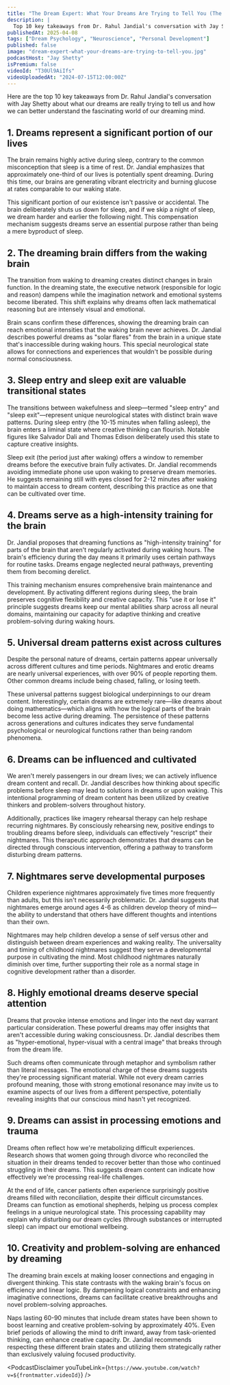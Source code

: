 ```yaml
---
title: "The Dream Expert: What Your Dreams Are Trying to Tell You (The Ultimate Dream Interpretation Guide)"
description: |
  Top 10 key takeaways from Dr. Rahul Jandial's conversation with Jay Shetty about what our dreams are really trying to tell us and how we can better understand the fascinating world of our dreaming mind.
publishedAt: 2025-04-08
tags: ["Dream Psychology", "Neuroscience", "Personal Development"]
published: false
image: "dream-expert-what-your-dreams-are-trying-to-tell-you.jpg"
podcastHost: "Jay Shetty"
isPremium: false
videoId: "T30Ul9AiIfs"
videoUploadedAt: "2024-07-15T12:00:00Z"
---
```



<PodcastSummaryPageLayout frontmatter={frontmatter}>

Here are the top 10 key takeaways from Dr. Rahul Jandial's conversation with Jay Shetty about what our dreams are really trying to tell us and how we can better understand the fascinating world of our dreaming mind.

## 1. Dreams represent a significant portion of our lives

The brain remains highly active during sleep, contrary to the common misconception that sleep is a time of rest. Dr. Jandial emphasizes that approximately one-third of our lives is potentially spent dreaming. During this time, our brains are generating vibrant electricity and burning glucose at rates comparable to our waking state.

This significant portion of our existence isn't passive or accidental. The brain deliberately shuts us down for sleep, and if we skip a night of sleep, we dream harder and earlier the following night. This compensation mechanism suggests dreams serve an essential purpose rather than being a mere byproduct of sleep.

## 2. The dreaming brain differs from the waking brain

The transition from waking to dreaming creates distinct changes in brain function. In the dreaming state, the executive network (responsible for logic and reason) dampens while the imagination network and emotional systems become liberated. This shift explains why dreams often lack mathematical reasoning but are intensely visual and emotional.

Brain scans confirm these differences, showing the dreaming brain can reach emotional intensities that the waking brain never achieves. Dr. Jandial describes powerful dreams as "solar flares" from the brain in a unique state that's inaccessible during waking hours. This special neurological state allows for connections and experiences that wouldn't be possible during normal consciousness.

## 3. Sleep entry and sleep exit are valuable transitional states

The transitions between wakefulness and sleep—termed "sleep entry" and "sleep exit"—represent unique neurological states with distinct brain wave patterns. During sleep entry (the 10-15 minutes when falling asleep), the brain enters a liminal state where creative thinking can flourish. Notable figures like Salvador Dali and Thomas Edison deliberately used this state to capture creative insights.

Sleep exit (the period just after waking) offers a window to remember dreams before the executive brain fully activates. Dr. Jandial recommends avoiding immediate phone use upon waking to preserve dream memories. He suggests remaining still with eyes closed for 2-12 minutes after waking to maintain access to dream content, describing this practice as one that can be cultivated over time.

## 4. Dreams serve as a high-intensity training for the brain

Dr. Jandial proposes that dreaming functions as "high-intensity training" for parts of the brain that aren't regularly activated during waking hours. The brain's efficiency during the day means it primarily uses certain pathways for routine tasks. Dreams engage neglected neural pathways, preventing them from becoming derelict.

This training mechanism ensures comprehensive brain maintenance and development. By activating different regions during sleep, the brain preserves cognitive flexibility and creative capacity. This "use it or lose it" principle suggests dreams keep our mental abilities sharp across all neural domains, maintaining our capacity for adaptive thinking and creative problem-solving during waking hours.

## 5. Universal dream patterns exist across cultures

Despite the personal nature of dreams, certain patterns appear universally across different cultures and time periods. Nightmares and erotic dreams are nearly universal experiences, with over 90% of people reporting them. Other common dreams include being chased, falling, or losing teeth.

These universal patterns suggest biological underpinnings to our dream content. Interestingly, certain dreams are extremely rare—like dreams about doing mathematics—which aligns with how the logical parts of the brain become less active during dreaming. The persistence of these patterns across generations and cultures indicates they serve fundamental psychological or neurological functions rather than being random phenomena.

## 6. Dreams can be influenced and cultivated

We aren't merely passengers in our dream lives; we can actively influence dream content and recall. Dr. Jandial describes how thinking about specific problems before sleep may lead to solutions in dreams or upon waking. This intentional programming of dream content has been utilized by creative thinkers and problem-solvers throughout history.

Additionally, practices like imagery rehearsal therapy can help reshape recurring nightmares. By consciously rehearsing new, positive endings to troubling dreams before sleep, individuals can effectively "rescript" their nightmares. This therapeutic approach demonstrates that dreams can be directed through conscious intervention, offering a pathway to transform disturbing dream patterns.

## 7. Nightmares serve developmental purposes

Children experience nightmares approximately five times more frequently than adults, but this isn't necessarily problematic. Dr. Jandial suggests that nightmares emerge around ages 4-6 as children develop theory of mind—the ability to understand that others have different thoughts and intentions than their own.

Nightmares may help children develop a sense of self versus other and distinguish between dream experiences and waking reality. The universality and timing of childhood nightmares suggest they serve a developmental purpose in cultivating the mind. Most childhood nightmares naturally diminish over time, further supporting their role as a normal stage in cognitive development rather than a disorder.

## 8. Highly emotional dreams deserve special attention

Dreams that provoke intense emotions and linger into the next day warrant particular consideration. These powerful dreams may offer insights that aren't accessible during waking consciousness. Dr. Jandial describes them as "hyper-emotional, hyper-visual with a central image" that breaks through from the dream life.

Such dreams often communicate through metaphor and symbolism rather than literal messages. The emotional charge of these dreams suggests they're processing significant material. While not every dream carries profound meaning, those with strong emotional resonance may invite us to examine aspects of our lives from a different perspective, potentially revealing insights that our conscious mind hasn't yet recognized.

## 9. Dreams can assist in processing emotions and trauma

Dreams often reflect how we're metabolizing difficult experiences. Research shows that women going through divorce who reconciled the situation in their dreams tended to recover better than those who continued struggling in their dreams. This suggests dream content can indicate how effectively we're processing real-life challenges.

At the end of life, cancer patients often experience surprisingly positive dreams filled with reconciliation, despite their difficult circumstances. Dreams can function as emotional shepherds, helping us process complex feelings in a unique neurological state. This processing capability may explain why disturbing our dream cycles (through substances or interrupted sleep) can impact our emotional wellbeing.

## 10. Creativity and problem-solving are enhanced by dreaming

The dreaming brain excels at making looser connections and engaging in divergent thinking. This state contrasts with the waking brain's focus on efficiency and linear logic. By dampening logical constraints and enhancing imaginative connections, dreams can facilitate creative breakthroughs and novel problem-solving approaches.

Naps lasting 60-90 minutes that include dream states have been shown to boost learning and creative problem-solving by approximately 40%. Even brief periods of allowing the mind to drift inward, away from task-oriented thinking, can enhance creative capacity. Dr. Jandial recommends respecting these different brain states and utilizing them strategically rather than exclusively valuing focused productivity.

<PodcastDisclaimer
  youTubeLink={`https://www.youtube.com/watch?v=${frontmatter.videoId}`}
/>

</PodcastSummaryPageLayout>
